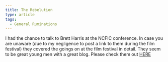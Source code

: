 ```yaml
---
title: The Rebelution
type: article
tags:
  - General Ruminations
---
```


I had the chance to talk to Brett Harris at the NCFIC conference. In case you are unaware (due to my negligence to post a link to them during the film festival) they covered the goings on at the film festival in detail. They seem to be great young men with a great blog. Please check them out [HERE](http://rebelution.blogspot.com/)
